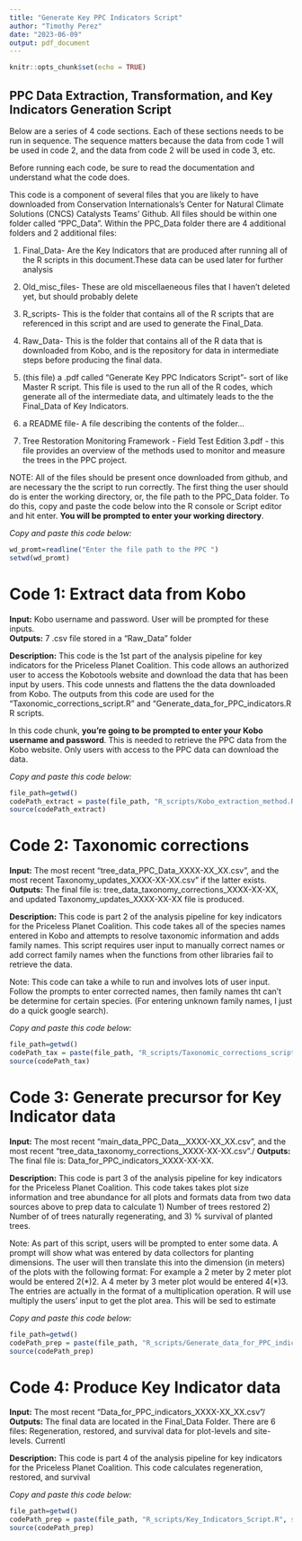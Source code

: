 ```yaml
---
title: "Generate Key PPC Indicators Script"
author: "Timothy Perez"
date: "2023-06-09"
output: pdf_document
---
```


```r
knitr::opts_chunk$set(echo = TRUE)
```

## PPC Data Extraction, Transformation, and Key Indicators Generation Script
Below are a series of 4 code sections. Each of these sections needs to be run in sequence. 
The sequence matters because the data from code 1 will be used in code 2, and the
data from code 2 will be used in code 3, etc.

Before running each code, be sure to read the documentation and understand what the code does.


This code is a component of several files that you are likely to have downloaded 
from Conservation Internationals's Center for Natural Climate Solutions (CNCS)
Catalysts Teams' Github. All files should be within one folder called "PPC_Data".
Within the PPC_Data folder there are 4 additional folders and 2 additional files: 

1) Final_Data-  Are the Key Indicators that are produced after running all of the R
scripts in this document.These data can be used later for further analysis

2) Old_misc_files- These are old miscellaeneous files that I haven't deleted yet,
but should probably delete

3) R_scripts- This is the folder that contains all of the R scripts that are referenced
in this script and are used to generate the Final_Data. 

4) Raw_Data- This is the folder that contains all of the R data that is downloaded 
from Kobo, and is the repository for data in intermediate steps before producing the final data.

5) (this file) a .pdf called "Generate Key PPC Indicators Script"- sort of like 
Master R script. This file is used to the run all of the R codes, which generate 
all of the intermediate data, and ultimately leads to the the Final_Data of 
Key Indicators. 

6) a README file- A file describing the contents of the folder...

7) Tree Restoration Monitoring Framework - Field Test Edition 3.pdf - this file provides an overview of the methods used to monitor and measure the trees in the PPC project.

NOTE: All of the files should be present once downloaded from github, and are necessary
the the script to run correctly. The first thing the user should do is enter the
working directory, or, the file path to the PPC_Data folder. To do this, copy and 
paste the code below into the R console or Script editor and hit enter. **You will be prompted
to enter your working directory**.

*Copy and paste this code below:*
```r
wd_promt=readline("Enter the file path to the PPC ")
setwd(wd_promt)
```

# Code 1: Extract data from Kobo
**Input:** Kobo username and password. User will be prompted for these inputs.\
**Outputs:** 7 .csv file stored in a "Raw_Data" folder

**Description:** This code is the 1st part of the analysis pipeline for key indicators 
for the Priceless Planet Coalition. This code allows an authorized user to access 
the Kobotools website and download the data that has been input by users. This 
code unnests and flattens the the data downloaded from Kobo. The outputs from 
this code are used for the "Taxonomic_corrections_script.R" and 
"Generate_data_for_PPC_indicators.R R scripts.

In this code chunk, **you're going to be prompted to enter your Kobo username and
password**. This is needed to retrieve the PPC data from the Kobo website.
Only users with access to the PPC data can download the data.

*Copy and paste this code below:*
```r
file_path=getwd()
codePath_extract = paste(file_path, "R_scripts/Kobo_extraction_method.R", sep="/")
source(codePath_extract)

```

# Code 2: Taxonomic corrections
**Input:** The most recent "tree_data_PPC_Data_XXXX-XX_XX.csv", and the most recent 
Taxonomy_updates_XXXX-XX-XX.csv" if the latter exists.\
**Outputs:** The final file is: tree_data_taxonomy_corrections_XXXX-XX-XX, and updated
Taxonomy_updates_XXXX-XX-XX file is produced. 

**Description:** This code is part 2 of the analysis pipeline for key indicators for the Priceless 
Planet Coalition. This code takes all of the species names entered in Kobo and attempts
to resolve taxonomic information and adds family names. This script requires user input
to manually correct names or add correct family names when the functions from other libraries fail
to retrieve the data.

Note: This code can take a while to run and involves lots of user input. Follow the
prompts to enter corrected names, then family names tht can't be determine for certain 
species. (For entering unknown family names, I just do a quick google search).

*Copy and paste this code below:*
```r
file_path=getwd()
codePath_tax = paste(file_path, "R_scripts/Taxonomic_corrections_script.R", sep="/")
source(codePath_tax)

```

# Code 3: Generate precursor for Key Indicator data
**Input:** The most recent "main_data_PPC_Data__XXXX-XX_XX.csv", and the most recent 
"tree_data_taxonomy_corrections_XXXX-XX-XX.csv"./
**Outputs:** The final file is: Data_for_PPC_indicators_XXXX-XX-XX.

**Description:** This code is part 3 of the analysis pipeline for key indicators for the Priceless 
Planet Coalition. This code takes takes plot size information and tree abundance for all plots and formats
data from two data sources above to prep data to calculate 1) Number of trees restored
2) Number of of trees naturally regenerating, and 3) % survival of planted trees.

Note: As part of this script, users will be prompted to enter some data. A prompt 
will show what was entered by data collectors for planting dimensions. The user 
will then translate this into the dimension (in meters) of the plots with the 
following format: For example a  2 meter by 2 meter plot would be entered 2(\*)2. 
A 4 meter by 3 meter plot would be entered 4(\*)3. The entries are actually in the 
format of a multiplication operation. R will use multiply the users' input to get 
the plot area. This will be sed to estimate 

*Copy and paste this code below:*
```r
file_path=getwd()
codePath_prep = paste(file_path, "R_scripts/Generate_data_for_PPC_indicators.R", sep="/")
source(codePath_prep)

```

# Code 4: Produce Key Indicator data
**Input:** The most recent "Data_for_PPC_indicators_XXXX-XX_XX.csv"/
**Outputs:** The final data are located in the Final_Data Folder. There are 6 files:
Regeneration, restored, and survival data for plot-levels and site-levels. Currentl

**Description:** This code is part 4 of the analysis pipeline for key indicators for the Priceless 
Planet Coalition. This code calculates regeneration, restored, and survival

*Copy and paste this code below:*
```r
file_path=getwd()
codePath_prep = paste(file_path, "R_scripts/Key_Indicators_Script.R", sep="/")
source(codePath_prep)

```